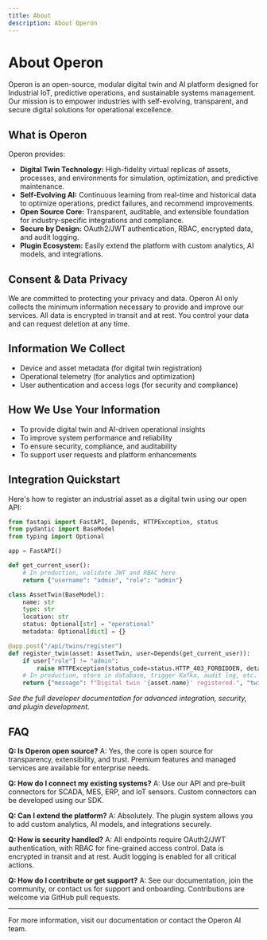 ```yaml
---
title: About
description: About Operon
---
```


# About Operon

Operon is an open-source, modular digital twin and AI platform designed for Industrial IoT, predictive operations, and sustainable systems management. Our mission is to empower industries with self-evolving, transparent, and secure digital solutions for operational excellence.

## What is Operon

Operon provides:
- **Digital Twin Technology:** High-fidelity virtual replicas of assets, processes, and environments for simulation, optimization, and predictive maintenance.
- **Self-Evolving AI:** Continuous learning from real-time and historical data to optimize operations, predict failures, and recommend improvements.
- **Open Source Core:** Transparent, auditable, and extensible foundation for industry-specific integrations and compliance.
- **Secure by Design:** OAuth2/JWT authentication, RBAC, encrypted data, and audit logging.
- **Plugin Ecosystem:** Easily extend the platform with custom analytics, AI models, and integrations.

## Consent & Data Privacy

We are committed to protecting your privacy and data. Operon AI only collects the minimum information necessary to provide and improve our services. All data is encrypted in transit and at rest. You control your data and can request deletion at any time.

## Information We Collect

- Device and asset metadata (for digital twin registration)
- Operational telemetry (for analytics and optimization)
- User authentication and access logs (for security and compliance)

## How We Use Your Information

- To provide digital twin and AI-driven operational insights
- To improve system performance and reliability
- To ensure security, compliance, and auditability
- To support user requests and platform enhancements

## Integration Quickstart

Here's how to register an industrial asset as a digital twin using our open API:

```python
from fastapi import FastAPI, Depends, HTTPException, status
from pydantic import BaseModel
from typing import Optional

app = FastAPI()

def get_current_user():
    # In production, validate JWT and RBAC here
    return {"username": "admin", "role": "admin"}

class AssetTwin(BaseModel):
    name: str
    type: str
    location: str
    status: Optional[str] = "operational"
    metadata: Optional[dict] = {}

@app.post("/api/twins/register")
def register_twin(asset: AssetTwin, user=Depends(get_current_user)):
    if user["role"] != "admin":
        raise HTTPException(status_code=status.HTTP_403_FORBIDDEN, detail="Not authorized")
    # In production, store in database, trigger Kafka, audit log, etc.
    return {"message": f"Digital twin '{asset.name}' registered.", "twin": asset.dict()}
```

*See the full developer documentation for advanced integration, security, and plugin development.*

## FAQ

**Q: Is Operon open source?**
A: Yes, the core is open source for transparency, extensibility, and trust. Premium features and managed services are available for enterprise needs.

**Q: How do I connect my existing systems?**
A: Use our API and pre-built connectors for SCADA, MES, ERP, and IoT sensors. Custom connectors can be developed using our SDK.

**Q: Can I extend the platform?**
A: Absolutely. The plugin system allows you to add custom analytics, AI models, and integrations securely.

**Q: How is security handled?**
A: All endpoints require OAuth2/JWT authentication, with RBAC for fine-grained access control. Data is encrypted in transit and at rest. Audit logging is enabled for all critical actions.

**Q: How do I contribute or get support?**
A: See our documentation, join the community, or contact us for support and onboarding. Contributions are welcome via GitHub pull requests.

---

For more information, visit our documentation or contact the Operon AI team.
